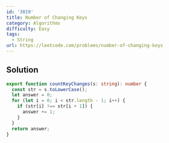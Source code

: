 ```yaml
---
id: '3019'
title: Number of Changing Keys
category: Algorithms
difficulty: Easy
tags:
  - String
url: https://leetcode.com/problems/number-of-changing-keys
---
```


## Solution

```typescript filename="solution.ts" copy
export function countKeyChanges(s: string): number {
  const str = s.toLowerCase();
  let answer = 0;
  for (let i = 0; i < str.length - 1; i++) {
    if (str[i] !== str[i + 1]) {
      answer += 1;
    }
  }
  return answer;
}
```
